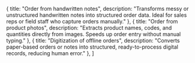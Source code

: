 

  {
    title: "Order from handwritten notes",
    description: "Transforms messy or unstructured handwritten notes into structured order data. Ideal for sales reps or field staff who capture orders manually."
  },
  {
    title: "Order from product photos",
    description: "Extracts product names, codes, and quantities directly from images. Speeds up order entry without manual typing."
  },
  {
    title: "Digitization of offline orders",
    description: "Converts paper-based orders or notes into structured, ready-to-process digital records, reducing human error."
  },
]

<AgentPlugin
    name="OCR Order Agent"
    integrationKey="enthusiast-agent-ocr-to-order"
    pipName="enthusiast-agent-ocr-to-order"
    registerAgentModule="enthusiast_agent_ocr_to_order"
    agentDescription={description}
    agentUseCases={useCases}
/>
